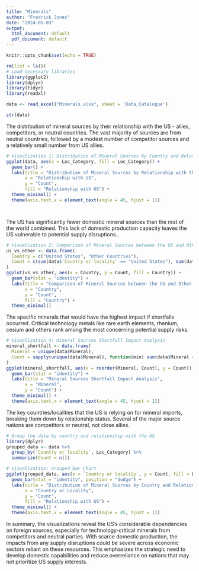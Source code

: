 ```yaml
---
title: "Minerals"
author: "Fredrick Jones"
date: "2024-05-03"
output:
  html_document: default
  pdf_document: default
---
```


```r
knitr::opts_chunk$set(echo = TRUE)
```

```r
rm(list = ls())
# Load necessary libraries
library(ggplot2)
library(dplyr)
library(tidyr)
library(readxl)

data <- read_excel("Minerals.xlsx", sheet = 'Data_Catalogue')
```

```r
str(data)
```

The distribution of mineral sources by their relationship with the US - allies, competitors, or neutral countries. The vast majority of sources are from neutral countries, followed by a modest number of competitor sources and a relatively small number from US allies.

```r
# Visualization 1: Distribution of Mineral Sources by Country and Relationship with the US
ggplot(data, aes(x = Loc_Category, fill = Loc_Category)) +
  geom_bar() +
  labs(title = "Distribution of Mineral Sources by Relationship with the US",
       x = "Relationship with US",
       y = "Count",
       fill = "Relationship with US") +
  theme_minimal() +
  theme(axis.text.x = element_text(angle = 45, hjust = 1))




```

The US has significantly fewer domestic mineral sources than the rest of the world combined. This lack of domestic production capacity leaves the US vulnerable to potential supply disruptions..
```r
# Visualization 2: Comparison of Mineral Sources between the US and Other Countries
us_vs_other <- data.frame(
  Country = c("United States", "Other Countries"),
  Count = c(sum(data$`Country or locality` == "United States"), sum(data$`Country or locality` != "United States"))
)
ggplot(us_vs_other, aes(x = Country, y = Count, fill = Country)) +
  geom_bar(stat = "identity") +
  labs(title = "Comparison of Mineral Sources between the US and Other Countries",
       x = "Country",
       y = "Count",
       fill = "Country") +
  theme_minimal()


```

The specific minerals that would have the highest impact if shortfalls occurred. Critical technology metals like rare earth elements, rhenium, cesium and others rank among the most concerning potential supply risks.
```r
# Visualization 4: Mineral Sources Shortfall Impact Analysis
mineral_shortfall <- data.frame(
  Mineral = unique(data$Mineral),
  Count = sapply(unique(data$Mineral), function(min) sum(data$Mineral == min))
)
ggplot(mineral_shortfall, aes(x = reorder(Mineral, Count), y = Count)) +
  geom_bar(stat = "identity") +
  labs(title = "Mineral Sources Shortfall Impact Analysis",
       x = "Mineral",
       y = "Count") +
  theme_minimal() +
  theme(axis.text.x = element_text(angle = 45, hjust = 1))
```

The key countries/localities that the US is relying on for mineral imports, breaking them down by relationship status. Several of the major source nations are competitors or neutral, not close allies.
```r
# Group the data by country and relationship with the US
library(dplyr)
grouped_data <- data %>%
  group_by(`Country or locality`, Loc_Category) %>%
  summarize(Count = n())

# Visualization: Grouped Bar Chart
ggplot(grouped_data, aes(x = `Country or locality`, y = Count, fill = Loc_Category)) +
  geom_bar(stat = "identity", position = "dodge") +
  labs(title = "Distribution of Mineral Sources by Country and Relationship with the US",
       x = "Country or Locality",
       y = "Count",
       fill = "Relationship with US") +
  theme_minimal() +
  theme(axis.text.x = element_text(angle = 45, hjust = 1))


```

In summary, the visualizations reveal the US's considerable dependencies on foreign sources, especially for technology-critical minerals from competitors and neutral parties. With scarce domestic production, the impacts from any supply disruptions could be severe across economic sectors reliant on these resources. This emphasizes the strategic need to develop domestic capabilities and reduce overreliance on nations that may not prioritize US supply interests.